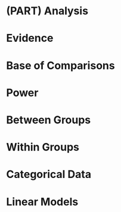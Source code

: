 # (PART) Analysis {-}

# Evidence

# Base of Comparisons

# Power

# Between Groups

# Within Groups

# Categorical Data

# Linear Models